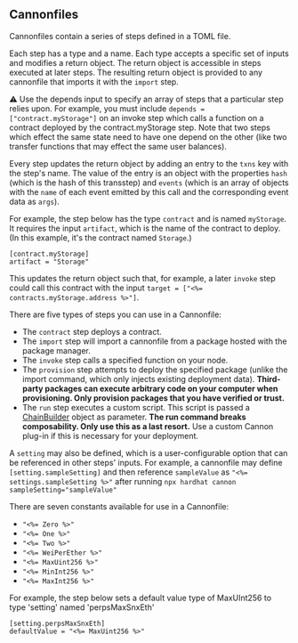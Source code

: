 ## Cannonfiles

Cannonfiles contain a series of steps defined in a TOML file.

Each step has a type and a name. Each type accepts a specific set of inputs and modifies a return object. The return object is accessible in steps executed at later steps. The resulting return object is provided to any cannonfile that imports it with the `import` step.

⚠️ Use the depends input to specify an array of steps that a particular step relies upon. For example, you must include `depends = ["contract.myStorage"]` on an invoke step which calls a function on a contract deployed by the contract.myStorage step. Note that two steps which effect the same state need to have one depend on the other (like two transfer functions that may effect the same user balances).

Every step updates the return object by adding an entry to the `txns` key with the step's name. The value of the entry is an object with the properties `hash` (which is the hash of this transstep) and `events` (which is an array of objects with the `name` of each event emitted by this call and the corresponding event data as `args`).

For example, the step below has the type `contract` and is named `myStorage`. It requires the input `artifact`, which is the name of the contract to deploy. (In this example, it's the contract named `Storage`.)

```
[contract.myStorage]
artifact = "Storage"
```

This updates the return object such that, for example, a later `invoke` step could call this contract with the input `target = ["<%= contracts.myStorage.address %>"]`.

There are five types of steps you can use in a Cannonfile:

- The `contract` step deploys a contract.
- The `import` step will import a cannonfile from a package hosted with the package manager.
- The `invoke` step calls a specified function on your node.
- The `provision` step attempts to deploy the specified package (unlike the import command, which only injects existing deployment data). **Third-party packages can execute arbitrary code on your computer when provisioning. Only provision packages that you have verified or trust.**
- The `run` step executes a custom script. This script is passed a [ChainBuilder](https://github.com/usecannon/cannon/blob/main/packages/builder/src/builder.ts#L72) object as parameter. **The run command breaks composability. Only use this as a last resort.** Use a custom Cannon plug-in if this is necessary for your deployment.

A `setting` may also be defined, which is a user-configurable option that can be referenced in other steps' inputs. For example, a cannonfile may define `[setting.sampleSetting]` and then reference `sampleValue` as `"<%= settings.sampleSetting %>"` after running `npx hardhat cannon sampleSetting="sampleValue"`

There are seven constants available for use in a Cannonfile:

- `"<%= Zero %>"`
- `"<%= One %>"`
- `"<%= Two %>"`
- `"<%= WeiPerEther %>"`
- `"<%= MaxUint256 %>"`
- `"<%= MinInt256 %>"`
- `"<%= MaxInt256 %>"`

For example, the step below sets a default value type of MaxUInt256 to type 'setting' named 'perpsMaxSnxEth'

```
[setting.perpsMaxSnxEth]
defaultValue = "<%= MaxUint256 %>"
```
